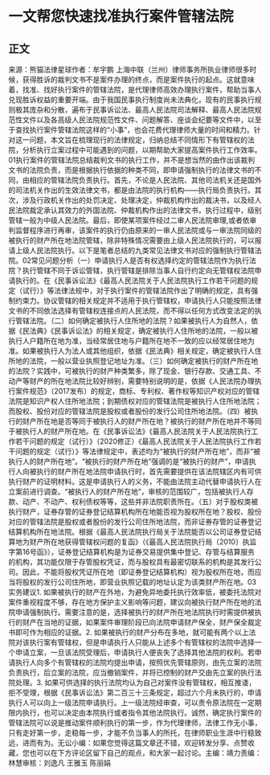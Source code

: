 # 一文帮您快速找准执行案件管辖法院
## 正文
来源：熊猫法律星球作者：牟宇鹏 上海中联（兰州）律师事务所执业律师很多时候，获得胜诉的裁判文书不是案件办理的终点，而是案件执行的起点。这就意味着，找准、找好执行案件的管辖法院，是代理律师高效办理执行案件，帮助当事人兑现胜诉权益的重要开端。由于我国民事执行制度尚未法典化，现有的民事执行规则极其庞杂和分散，遍布于民事诉讼法、最高人民法院司法解释、最高人民法院规范性文件以及各高级人民法院规范性文件、问题解答、座谈会纪要等文件中，以至于查找执行案件管辖法院这样的“小事”，也会花费代理律师大量的时间和精力。针对这一问题，本文旨在梳理现行的法律规定，归纳总结不同情形下有管辖权的法院，分析执行立案过程中可能遇到的问题，以期帮助大家提高案件执行工作效率。01执行案件的管辖法院总结裁判文书的执行工作，并不是想当然的由作出该裁判文书的法院负责，而是根据执行依据的种类不同，即申请强制执行的法律文书的不同，由相应的管辖法院负责执行。首先，不论是人民法院、其他司法机关还是国外的司法机关作出的生效法律文书，都是由法院的执行机构——执行局负责执行。其次，涉及行政机关作出的处罚决定、处理决定，仲裁机构作出的裁决书，以及经人民法院裁定承认其效力的外国法院、仲裁机构作出的法律文书，执行过程中，级别管辖一般为中级人民法院。最后，即使某项案件经过二审人民法院审理,或者依审判监督程序进行再审，该案件的执行仍由原来的一审人民法院或与一审法院同级的被执行的财产所在地法院管辖，除非特殊情况需要由上级人民法院执行的，可以报请上级人民法院执行。以下是笔者总结的九类常见法律文书对应的强制执行管辖法院。02常见问题分析（一）申请执行人是否有权选择约定的管辖法院作为执行法院？执行管辖不同于诉讼管辖，执行管辖是排除当事人自行约定向无管辖权法院申请执行的。在《民事诉讼法》《最高人民法院关于人民法院执行工作若干问题的规定（试行）》等法律法规中，对于执行案件的管辖法院作出了明确的规定，具有强制约束力。协议管辖的相关规定并不适用于执行管辖权，申请执行人只能按照法律文书的不同依法选择有管辖权连接点的人民法院，而不得以任何方式改变法定的执行管辖法院。（二）如何确定被执行人住所地的法院？如果被执行人为自然人，依据《民法典》《民事诉讼法》的相关规定，确定被执行人住所地的法院，一般以被执行人户籍所在地为准，当经常居住地与户籍所在地不一致的应以经常居住地为准。如果被执行人为法人或其他组织，依据《民法典》相关规定，确定被执行人住所地的法院，一般以营业执照登记地址为准。（三）如何确定被执行的财产所在地的法院？实践中，可被执行的财产种类繁多，除了现金、银行存款、交通工具、不动产等财产的所在地法院比较好辨别，需要特别说明的是，依据《人民法院办理执行案件规范》（2017发布）的规定，商标、专利权、著作权等知识产权对应的管辖法院是知识产权人住所地法院；到期债权对应的管辖法院是被执行人住所地法院；而股权、股份对应的管辖法院是股权或者股份的发行公司住所地法院。（四）被执行的财产所在地是否等同于被执行人的财产所在地？被执行的财产所在地并不等同于被执行人的财产所在地。在《民事诉讼法》《最高人民法院关于人民法院执行工作若干问题的规定（试行）》（2020修正）《最高人民法院关于人民法院执行工作若干问题的规定（试行）》等法律规定中，表述均为“被执行的财产所在地”，而非“被执行人的财产所在地”。“被执行的财产所在地”强调的是“被执行的财产”，申请执行人向被执行的财产所在地法院申请执行时，首先需要提供在该法院辖区内有可供执行财产的证明材料。这是申请执行人的义务，不能由法院主动代替申请执行人在立案前进行调查。“被执行人的财产所在地”，审核的范围较广，包括被执行人存款、动产、不动产、权利债权等等，这些并非法院职责所在。（五）对于股权类被执行财产，证券存管的证券登记结算机构所在地能否视为股权所在地？股权、股份对应的管辖法院是股权或者股份的发行公司住所地法院，而非证券存管的证券登记结算机构所在地法院。根据《最高人民法院执行局关于法院能否以公司证券登记结算地为财产所在地获得管辖权问题的复函》（《最高人民法院执行局〔2010〕执监字第16号函》），证券登记结算机构是为证券交易提供集中登记、存管与结算服务的机构，其功能仅限于存管股权凭证，而与股权具有最密切联系的机构是其发行公司。因此，不能将股权凭证所在地（即证券登记结算机构）视为股权所在地，而应当将股权的发行公司住所地，即营业执照记载的地址认定为该类财产所在地。03实务建议1. 如果被执行的财产在外地，为避免异地委托执行效率低，被委托法院对案件重视程度不够，存在地方保护主义影响等问题，建议向被执行财产所在地的法院申请强制执行。需要注意的是，选择被执行的财产所在地法院执行时需提供被执行的财产在当地的证据，如果案件审理阶段已向法院申请财产保全，财产保全裁定书即可作为相应的证据。2. 如果被执行的财产分布在多地，就可能有两个以上法院对该执行案有管辖权，但是申请执行人只能从上述多个有管辖权的法院中选择一个申请立案，一旦该法院受理后，申请执行人便丧失了选择其他法院的权利。若申请执行人向多个有管辖权的法院均提出申请，按照优先管辖原则，由先立案的法院负责执行，后立案的法院，应当撤销案件，并将已控制的财产交由先立案的执行法院处理。3. 如果可供选择的执行法院均认为自己对案件没有管辖权，相互推诿，拒不受理，根据《民事诉讼法》第二百三十三条规定，超过六个月未执行的，申请执行人可以向上一级法院申请执行。上一级法院经审查，可以责令原法院在一定期限内执行，也可以决定由本院执行或者指令其他法院执行。诚然，确定执行案件的管辖法院可以说是推动案件顺利执行的第一步，作为代理律师，法律工作无小事，只有走好第一步，走稳每一步，才能不负当事人的所托，在律师职业生涯中行稳致远，进而有为。无讼小编：如果您觉得这篇文章还不错，欢迎转发分享、点赞收藏，您也可以在下方评论区留下自己的观点，和大家一起讨论。主编：靖力责编：林慧审核：刘逸凡 王雅玉 陈丽娟 